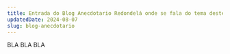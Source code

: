 ---
title: Entrada do Blog Anecdotario Redondelá onde se fala do tema deste apartado.
updatedDate: 2024-08-07
slug: blog-anecdotario
---

BLA BLA BLA
